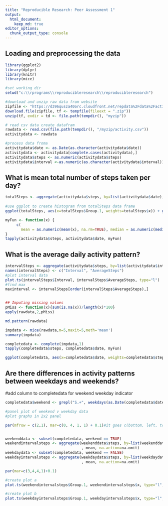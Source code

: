 ---
title: "Reproducible Research: Peer Assessment 1"
output: 
  html_document:
    keep_md: true
editor_options: 
  chunk_output_type: console
---

## Loading and preprocessing the data

```{r}

library(ggplot2)
library(dplyr)
library(knitr)
library(mice)

#set working dir
setwd("c:\\rprograms\\reproducibleresearch\\reproducibleresearch")

#download and unzip raw data from website
zipfile <- "https://d396qusza40orc.cloudfront.net/repdata%2Fdata%2Factivity.zip"
download.file(zipfile, tf <- tempfile(fileext = ".zip"))
unzip(tf, exdir = td <- file.path(tempdir(), "myzip"))

# read csv data create datafram
rawdata <- read.csv(file.path(tempdir(), "/myzip/activity.csv"))
activitydata <- rawdata

#process data froma 
activitydata$date <- as.Date(as.character(activitydata$date))
activitydata <- activitydata[complete.cases(activitydata),]
activitydata$steps <- as.numeric(activitydata$steps)
activitydata$interval <-as.numeric(as.character(activitydata$interval))
```

## What is mean total number of steps taken per day?
```{r}



totalSteps <- aggregate(activitydata$steps, by=list(activitydata$date), sum, na.rm=TRUE)
                        
#use ggplot to create histogram from totalSteps data frame
ggplot(totalSteps, aes(x=totalSteps$Group.1, weights=totalSteps$x)) + geom_bar() 

myFun <- function(x) {
     c( 
       mean = as.numeric(mean(x), na.rm=TRUE), median = as.numeric(median(sort(x), na.rm=TRUE)))
}
tapply(activitydata$steps, activitydata$date, myFun)
```

## What is the average daily activity pattern?
```{r}



intervalSteps <- aggregate(activitydata$steps, by=list(activitydata$interval), mean, na.action=na.omit)
names(intervalSteps) <- c("Interval", "AverageSteps")
#plot interval data
plot.ts(intervalSteps$Interval, intervalSteps$AverageSteps, type="l")
#find max
maxinterval <- intervalSteps[order(intervalSteps$AverageSteps),]


## Imputing missing values
pMiss <- function(x){sum(is.na(x))/length(x)*100}
apply(rawdata,2,pMiss)

md.pattern(rawdata)

impdata <- mice(rawdata,m=5,maxit=5,meth='mean')
summary(impdata)

completedata <- complete(impdata,1)
tapply(completedata$steps, completedata$date, myFun)

ggplot(completedata, aes(x=completedata$date, weights=completedata$steps)) + geom_bar() 
```


## Are there differences in activity patterns between weekdays and weekends?
#add column to completedata for weekend weekday indicator
```{r}

completedata$weekend <- grepl("S.+", weekdays(as.Date(completedata$date)))

#panel plot of weekend v weekday data
#plot graphs in 2x2 panel

par(mfrow = c(2,1), mar=c(0, 4, 1, 1) + 0.1)#it goes c(bottom, left, top, right) 


weekenddata <- subset(completedata, weekend == TRUE)
weekendintervalsteps <- aggregate(weekenddata$steps, by=list(weekenddata$interval)
                                  , mean, na.action=na.omit)
weekdaydata <- subset(completedata, weekend == FALSE)
weekdayintervalsteps <- aggregate(weekdaydata$steps, by=list(weekdaydata$interval)
                                  , mean, na.action=na.omit)

par(mar=c(3,4,4,1)+0.1)

#create plot a
plot.ts(weekendintervalsteps$Group.1, weekendintervalsteps$x, type="l",  main="Weekend", ylab="", xlab="", xaxt='n')

#create plot b
plot.ts(weekdayintervalsteps$Group.1, weekdayintervalsteps$x, type="l",  main="Weekday", ylab="", xlab="interval", xlim=c(0,3000))
```